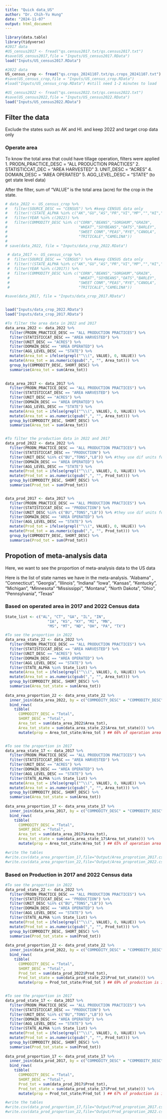```yaml
---
title: "Quick data_US"
author: "Dr. Chih-Yu Hung"
date: "2024-11-07"
output: html_document
---
```


```r
library(data.table)
library(tidyverse)
#2017 data
#US_census2017 <- fread("qs.census2017.txt/qs.census2017.txt")
#save(US_census2017,file = "Inputs/US_census2017.RData")
load("Inputs/US_census2017.RData")

#2022 data
US_census_crop <- fread("qs.crops_20241107.txt/qs.crops_20241107.txt") #3-4 minutes to read
#save(US_census_crop,file = "Inputs/US_census_crop.RData")
#load("Inputs/US_census_crop.RData") #still need 1-2 minutes to load

#US_census2022 <- fread("qs.census2022.txt/qs.census2022.txt")
#save(US_census2022,file = "Inputs/US_census2022.RData")
load("Inputs/US_census2022.RData")
```

## Filter the data

Exclude the states such as AK and HI. and keep 2022 and target crop data only

### Operate area
To know the total area that could have tillage operation, filters were applied
1. PRODN_PRACTICE_DESC = "ALL PRODUCTION PRACTICES"
2. STATISTICCAT_DEC = "AREA HARVESTED"
3. UNIT_DESC = "ACRES"
4. DOMAIN_DESC = "AREA OPERATED"
5. AGG_LEVEL_DESC = "STATE"  (to get state level data)

After the filter, sum of "VALUE" is the total area (acre) for the crop in the state.

```r

# data_2022 <- US_census_crop %>%
#   filter(SOURCE_DESC == "CENSUS") %>% #keep CENSUS data only
#   filter(!(STATE_ALPHA %in% c("AK","GU","AS","PR","VI","MP","","HI",""))) %>% #exclude territories, HI and AK
#   filter(YEAR %in% c(2022)) %>%
#   filter(COMMODITY_DESC %in% c("CORN","BEANS","SORGHUM","GRAIN",
#                                "WHEAT","SOYBEANS","OATS","BARLEY",
#                                "SWEET CONR","PEAS","RYE","CANOLA",
#                                "TRITICALE","CAMELINA"))
# 
# save(data_2022, file = "Inputs/data_crop_2022.RData")

 # data_2017 <- US_census_crop %>%
 #  filter(SOURCE_DESC == "CENSUS") %>% #keep CENSUS data only
 #  filter(!(STATE_ALPHA %in% c("AK","GU","AS","PR","VI","MP","","HI",""))) %>% #exclude territories, HI and AK
 #  filter(YEAR %in% c(2017)) %>%
 #  filter(COMMODITY_DESC %in% c("CORN","BEANS","SORGHUM","GRAIN",
 #                               "WHEAT","SOYBEANS","OATS","BARLEY",
 #                               "SWEET CONR","PEAS","RYE","CANOLA",
 #                               "TRITICALE","CAMELINA"))

#save(data_2017, file = "Inputs/data_crop_2017.RData")


load("Inputs/data_crop_2022.RData")
load("Inputs/data_crop_2017.RData")

#To filter the area data in 2022 and 2017
data_area_2022 <- data_2022 %>%
  filter(PRODN_PRACTICE_DESC == "ALL PRODUCTION PRACTICES") %>%
  filter(STATISTICCAT_DESC == "AREA HARVESTED") %>%
  filter(UNIT_DESC == "ACRES") %>%
  filter(DOMAIN_DESC == "AREA OPERATED") %>%
  filter(AGG_LEVEL_DESC == "STATE") %>%
  mutate(Area_tot = ifelse(grepl("^\\(", VALUE), 0, VALUE)) %>%
  mutate(Area_tot = as.numeric(gsub(",", "", Area_tot))) %>%   
  group_by(COMMODITY_DESC, SHORT_DESC) %>%
  summarise(Area_tot = sum(Area_tot))
  

data_area_2017 <- data_2017 %>%
  filter(PRODN_PRACTICE_DESC == "ALL PRODUCTION PRACTICES") %>%
  filter(STATISTICCAT_DESC == "AREA HARVESTED") %>%
  filter(UNIT_DESC == "ACRES") %>%
  filter(DOMAIN_DESC == "AREA OPERATED") %>%
  filter(AGG_LEVEL_DESC == "STATE") %>%
  mutate(Area_tot = ifelse(grepl("^\\(", VALUE), 0, VALUE)) %>%
  mutate(Area_tot = as.numeric(gsub(",", "", Area_tot))) %>%   
  group_by(COMMODITY_DESC, SHORT_DESC) %>%
  summarise(Area_tot = sum(Area_tot))


#To filter the production data in 2022 and 2017
data_prod_2022 <- data_2022 %>%
  filter(PRODN_PRACTICE_DESC == "ALL PRODUCTION PRACTICES") %>%
  filter(STATISTICCAT_DESC == "PRODUCTION") %>%
  filter(UNIT_DESC %in% c("BU","TONS","LB")) %>% #they use dif units for grain and silage, or other
  filter(DOMAIN_DESC == "AREA OPERATED") %>%
  filter(AGG_LEVEL_DESC == "STATE") %>%
  mutate(Prod_tot = ifelse(grepl("^\\(", VALUE), 0, VALUE)) %>%
  mutate(Prod_tot = as.numeric(gsub(",", "", Prod_tot))) %>%   
  group_by(COMMODITY_DESC, SHORT_DESC) %>%
  summarise(Prod_tot = sum(Prod_tot))


data_prod_2017 <- data_2017 %>%
  filter(PRODN_PRACTICE_DESC == "ALL PRODUCTION PRACTICES") %>%
  filter(STATISTICCAT_DESC == "PRODUCTION") %>%
  filter(UNIT_DESC %in% c("BU","TONS","LB")) %>% #they use dif units for grain and silage, or other
  filter(DOMAIN_DESC == "AREA OPERATED") %>%
  filter(AGG_LEVEL_DESC == "STATE") %>%
  mutate(Prod_tot = ifelse(grepl("^\\(", VALUE), 0, VALUE)) %>%
  mutate(Prod_tot = as.numeric(gsub(",", "", Prod_tot))) %>%   
  group_by(COMMODITY_DESC, SHORT_DESC) %>%
  summarise(Prod_tot = sum(Prod_tot))

```

## Propotion of meta-analysis data

Here, we want to see the proportion of meta-analysis data to the US data 

Here is the list of state names we have in the meta-analysis. 
"Alabama" , "Connecticut", "Georgia", "Illinois", "Indiana"
"Iowa", "Kansas", "Kentucky", "Michigan", "Minnesota"
"Mississippi", "Montana", "North Dakota", "Ohio", "Pennsylvania", "Texas"


### Based on operated area in 2017 and 2022 Census data
```r

State_list <- c("AL", "CT", "GA", "IL", "IN", 
                   "IA", "KS", "KY", "MI", "MN", 
                   "MS", "MT", "ND", "OH", "PA", "TX")

#To see the proportion in 2022
data_area_state_22 <- data_2022 %>%
  filter(PRODN_PRACTICE_DESC == "ALL PRODUCTION PRACTICES") %>%
  filter(STATISTICCAT_DESC == "AREA HARVESTED") %>%
  filter(UNIT_DESC == "ACRES") %>%
  filter(DOMAIN_DESC == "AREA OPERATED") %>%
  filter(AGG_LEVEL_DESC == "STATE") %>%
  filter(STATE_ALPHA %in% State_list) %>%
  mutate(Area_tot = ifelse(grepl("^\\(", VALUE), 0, VALUE)) %>%
  mutate(Area_tot = as.numeric(gsub(",", "", Area_tot))) %>%   
  group_by(COMMODITY_DESC, SHORT_DESC) %>%
  summarise(Area_tot_state = sum(Area_tot))
  
data_area_proportion_22 <- data_area_state_22 %>%
  inner_join(data_area_2022, by = c("COMMODITY_DESC" = "COMMODITY_DESC", "SHORT_DESC" = "SHORT_DESC"))%>%
  bind_rows(
    tibble(
      COMMODITY_DESC = "Total",
      SHORT_DESC = "Total",
      Area_tot = sum(data_area_2022$Area_tot),
      Area_tot_state = sum(data_area_state_22$Area_tot_state))) %>%
      mutate(prop = Area_tot_state/Area_tot ) ## 66% of operation area is included in our analysis 


#To see the proportion in 2017
data_area_state_17 <- data_2017 %>%
  filter(PRODN_PRACTICE_DESC == "ALL PRODUCTION PRACTICES") %>%
  filter(STATISTICCAT_DESC == "AREA HARVESTED") %>%
  filter(UNIT_DESC == "ACRES") %>%
  filter(DOMAIN_DESC == "AREA OPERATED") %>%
  filter(AGG_LEVEL_DESC == "STATE") %>%
  filter(STATE_ALPHA %in% State_list) %>%
  mutate(Area_tot = ifelse(grepl("^\\(", VALUE), 0, VALUE)) %>%
  mutate(Area_tot = as.numeric(gsub(",", "", Area_tot))) %>%   
  group_by(COMMODITY_DESC, SHORT_DESC) %>%
  summarise(Area_tot_state = sum(Area_tot))
  
data_area_proportion_17 <- data_area_state_17 %>%
  inner_join(data_area_2017, by = c("COMMODITY_DESC" = "COMMODITY_DESC", "SHORT_DESC" = "SHORT_DESC"))%>%
  bind_rows(
    tibble(
      COMMODITY_DESC = "Total",
      SHORT_DESC = "Total",
      Area_tot = sum(data_area_2017$Area_tot),
      Area_tot_state = sum(data_area_state_17$Area_tot_state))) %>%
      mutate(prop = Area_tot_state/Area_tot ) ## 65% of operation area is included in our analysis 

#write the tables
#write.csv(data_area_proportion_17,file="Output/Area_proprotion_2017.csv")
#write.csv(data_area_proportion_22,file="Output/Area_proprotion_2022.csv")

```

### Based on Production in 2017 and 2022 Census data
```r

#To see the proportion in 2022
data_prod_state_22 <- data_2022 %>%
  filter(PRODN_PRACTICE_DESC == "ALL PRODUCTION PRACTICES") %>%
  filter(STATISTICCAT_DESC == "PRODUCTION") %>%
  filter(UNIT_DESC %in% c("BU","TONS","LB")) %>%
  filter(DOMAIN_DESC == "AREA OPERATED") %>%
  filter(AGG_LEVEL_DESC == "STATE") %>%
  filter(STATE_ALPHA %in% State_list) %>%
  mutate(Prod_tot = ifelse(grepl("^\\(", VALUE), 0, VALUE)) %>%
  mutate(Prod_tot = as.numeric(gsub(",", "", Prod_tot))) %>%   
  group_by(COMMODITY_DESC, SHORT_DESC) %>%
  summarise(Prod_tot_state = sum(Prod_tot))
  
data_prod_proportion_22 <- data_prod_state_22 %>%
  inner_join(data_prod_2022, by = c("COMMODITY_DESC" = "COMMODITY_DESC", "SHORT_DESC" = "SHORT_DESC"))%>%
  bind_rows(
    tibble(
      COMMODITY_DESC = "Total",
      SHORT_DESC = "Total",
      Prod_tot = sum(data_prod_2022$Prod_tot),
      Prod_tot_state = sum(data_prod_state_22$Prod_tot_state))) %>%
      mutate(prop = Prod_tot_state/Prod_tot ) ## 69% of production is included in our analysis 


#To see the proportion in 2017
data_prod_state_17 <- data_2017 %>%
  filter(PRODN_PRACTICE_DESC == "ALL PRODUCTION PRACTICES") %>%
  filter(STATISTICCAT_DESC == "PRODUCTION") %>%
  filter(UNIT_DESC %in% c("BU","TONS","LB")) %>%
  filter(DOMAIN_DESC == "AREA OPERATED") %>%
  filter(AGG_LEVEL_DESC == "STATE") %>%
  filter(STATE_ALPHA %in% State_list) %>%
  mutate(Prod_tot = ifelse(grepl("^\\(", VALUE), 0, VALUE)) %>%
  mutate(Prod_tot = as.numeric(gsub(",", "", Prod_tot))) %>%   
  group_by(COMMODITY_DESC, SHORT_DESC) %>%
  summarise(Prod_tot_state = sum(Prod_tot))
  
data_prod_proportion_17 <- data_prod_state_17 %>%
  inner_join(data_prod_2017, by = c("COMMODITY_DESC" = "COMMODITY_DESC", "SHORT_DESC" = "SHORT_DESC"))%>%
  bind_rows(
    tibble(
      COMMODITY_DESC = "Total",
      SHORT_DESC = "Total",
      Prod_tot = sum(data_prod_2017$Prod_tot),
      Prod_tot_state = sum(data_prod_state_17$Prod_tot_state))) %>%
      mutate(prop = Prod_tot_state/Prod_tot ) ## 67% of production is included in our analysis 

#write the tables
#write.csv(data_prod_proportion_17,file="Output/Prod_proprotion_2017.csv")
#write.csv(data_prod_proportion_22,file="Output/Prod_proprotion_2022.csv")

```
